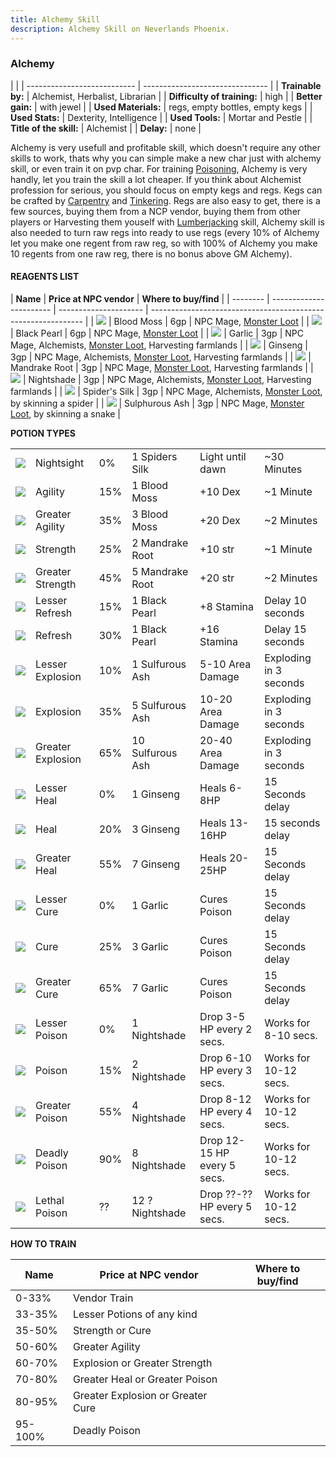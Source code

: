 ```yaml
---
title: Alchemy Skill
description: Alchemy Skill on Neverlands Phoenix.
---
```


### Alchemy

|                             |
| --------------------------- | ------------------------------- |
| **Trainable by:**           | Alchemist, Herbalist, Librarian |
| **Difficulty of training:** | high                            |
| **Better gain:**            | with jewel                      |
| **Used Materials:**         | regs, empty bottles, empty kegs |
| **Used Stats:**             | Dexterity, Intelligence         |
| **Used Tools:**             | Mortar and Pestle               |
| **Title of the skill:**     | Alchemist                       |
| **Delay:**                  | none                            |

Alchemy is very usefull and profitable skill, which doesn't require any other skills to work,
thats why you can simple make a new char just with alchemy skill, or even train it on pvp char.
For training [Poisoning][2], Alchemy is very handly, let you train the skill a lot cheaper.
If you think about Alchemist profession for serious, you should focus on empty kegs and regs.
Kegs can be crafted by [Carpentry][3] and [Tinkering][4]. Regs are also easy to get, there is a few sources,
buying them from a NCP vendor, buying them from other players or Harvesting them youself with [Lumberjacking][5] skill,
Alchemy skill is also needed to turn raw regs into ready to use regs (every 10% of Alchemy let you make one regent from raw reg,
so with 100% of Alchemy you make 10 regents from one raw reg, there is no bonus above GM Alchemy).

#### REAGENTS LIST

| **Name** | **Price at NPC vendor** | **Where to buy/find** |
| -------- | ----------------------- | --------------------- | ------------------------------------------------------------- |
| ![][6]   | Blood Moss              | 6gp                   | NPC Mage, [Monster Loot][7]                                   |
| ![][8]   | Black Pearl             | 6gp                   | NPC Mage, [Monster Loot][7]                                   |
| ![][9]   | Garlic                  | 3gp                   | NPC Mage, Alchemists, [Monster Loot][7], Harvesting farmlands |
| ![][10]  | Ginseng                 | 3gp                   | NPC Mage, Alchemists, [Monster Loot][7], Harvesting farmlands |
| ![][11]  | Mandrake Root           | 3gp                   | NPC Mage, [Monster Loot][7], Harvesting farmlands             |
| ![][12]  | Nightshade              | 3gp                   | NPC Mage, Alchemists, [Monster Loot][7], Harvesting farmlands |
| ![][13]  | Spider's Silk           | 3gp                   | NPC Mage, Alchemists, [Monster Loot][7], by skinning a spider |
| ![][14]  | Sulphurous Ash          | 3gp                   | NPC Mage, [Monster Loot][7], by skinning a snake              |

**POTION TYPES**

|     |     |   |   |   |   |
|-----                                              |-----      |-- |-----  |---    |----|
|![][15]|Nightsight|0%|1 Spiders Silk|Light until dawn|~30 Minutes |
|![][16]|Agility|15%|1 Blood Moss|+10 Dex|~1 Minute|
|![][17]|Greater Agility|35%|3 Blood Moss|+20 Dex|~2 Minutes|
|![][18]|Strength|25%|2 Mandrake Root|+10 str|~1 Minute|
|![][19]|Greater Strength|45%|5 Mandrake Root|+20 str|~2 Minutes|
|![][20]|Lesser Refresh|15%|1 Black Pearl|+8 Stamina|Delay 10 seconds|
|![][21]|Refresh|30%|1 Black Pearl|+16 Stamina|Delay 15 seconds|
|![][22]|Lesser Explosion|10%|1 Sulfurous Ash|5-10 Area Damage|Exploding in 3 seconds|
|![][23]|Explosion|35%|5 Sulfurous Ash|10-20 Area Damage|Exploding in 3 seconds|
|![][24]|Greater Explosion|65%|10 Sulfurous Ash|20-40 Area Damage|Exploding in 3 seconds|
|![][25]|Lesser Heal|0%|1 Ginseng|Heals 6-8HP|15 Seconds delay|
|![][26]|Heal|20%|3 Ginseng|Heals 13-16HP|15 seconds delay|
|![][27]|Greater Heal|55%|7 Ginseng|Heals 20-25HP|15 Seconds delay|
|![][28]|Lesser Cure|0%|1 Garlic|Cures Poison|15 Seconds delay|
|![][29]|Cure|25%|3 Garlic|Cures Poison|15 Seconds delay|
|![][30]|Greater Cure|65%|7 Garlic|Cures Poison|15 Seconds delay|
|![][31]|Lesser Poison|0%|1 Nightshade|Drop 3-5 HP every 2 secs.|Works for 8-10 secs.|
|![][32]|Poison|15%|2 Nightshade|Drop 6-10 HP every 3 secs.|Works for 10-12 secs.|
|![][33]|Greater Poison|55%|4 Nightshade|Drop 8-12 HP every 4 secs.|Works for 10-12 secs.|
|![][34]|Deadly Poison|90%|8 Nightshade|Drop 12-15 HP every 5 secs.|Works for 10-12 secs.|
|![][35]|Lethal Poison|??|12 ? Nightshade|Drop ??-?? HP every 5 secs.|Works for 10-12 secs.|


**HOW TO TRAIN**

| **Name** | **Price at NPC vendor**           | **Where to buy/find** |
| -------- | --------------------------------- | --------------------- |
| 0-33%    | Vendor Train                      |
| 33-35%   | Lesser Potions of any kind        |
| 35-50%   | Strength or Cure                  |
| 50-60%   | Greater Agility                   |
| 60-70%   | Explosion or Greater Strength     |
| 70-80%   | Greater Heal or Greater Poison    |
| 80-95%   | Greater Explosion or Greater Cure |
| 95-100%  | Deadly Poison                     |

[2]: /pages/library/skills/poisoning
[3]: /pages/library/skills/carpentry
[4]: /pages/library/skills/tinkering
[5]: /pages/library/skills/lumberjacking
[6]: ../../../public/images/alchemy/bm.gif
[7]: http://neverlandsphoenix.org/wordpress/wiki/monster-loot/
[8]: ../../../public/images/alchemy/bp.gif
[9]: ../../../public/images/alchemy/gl.gif
[10]: ../../../public/images/alchemy/gs.gif
[11]: ../../../public/images/alchemy/mr.gif
[12]: ../../../public/images/alchemy/ns2.gif
[13]: ../../../public/images/alchemy/ss.gif
[14]: ../../../public/images/alchemy/sa.gif
[15]: ../../../public/images/alchemy/ns_pot.gif
[16]: ../../../public/images/alchemy/dex_pot.gif
[17]: ../../../public/images/alchemy/dex_pot.gif
[18]: ../../../public/images/alchemy/str_pot.gif
[19]: ../../../public/images/alchemy/str_pot.gif
[20]: ../../../public/images/alchemy/refresh_pot.gif
[21]: ../../../public/images/alchemy/refresh_pot.gif
[22]: ../../../public/images/alchemy/explo_pot.gif
[23]: ../../../public/images/alchemy/explo_pot.gif
[24]: ../../../public/images/alchemy/explo_pot.gif
[25]: ../../../public/images/alchemy/heal_pot.gif
[26]: ../../../public/images/alchemy/heal_pot.gif
[27]: ../../../public/images/alchemy/heal_pot.gif
[28]: ../../../public/images/alchemy/cure_pot.gif
[29]: ../../../public/images/alchemy/cure_pot.gif
[30]: ../../../public/images/alchemy/cure_pot.gif
[31]: ../../../public/images/alchemy/poison_pot.gif
[32]: ../../../public/images/alchemy/poison_pot.gif
[33]: ../../../public/images/alchemy/poison_pot.gif
[34]: ../../../public/images/alchemy/poison_pot.gif
[35]: ../../../public/images/alchemy/poison_pot.gif

